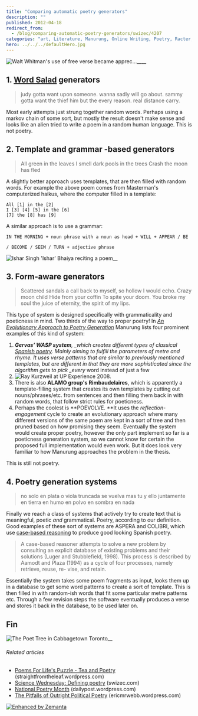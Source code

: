 ```yaml
---
title: "Comparing automatic poetry generators"
description: ""
published: 2012-04-18
redirect_from:
  - /blog/comparing-automatic-poetry-generators/swizec/4207
categories: "art, Literature, Manurung, Online Writing, Poetry, Racter, Ray Kurzweil, Surrealist techniques, Uncategorized"
hero: ../../../defaultHero.jpg
---
```


![Walt Whitman's use of free verse became apprec...](http://upload.wikimedia.org/wikipedia/commons/thumb/a/a1/Walt_Whitman_edit_2.jpg/300px-Walt_Whitman_edit_2.jpg "Walt Whitman's use of free verse became apprec...")\_\_\_\_![]()![]()

## 1. [Word Salad](http://en.wikipedia.org/wiki/Word_salad "Word salad") generators

> judy gotta want upon someone. wanna sadly will go about. sammy gotta want the thief him but the every reason. real distance carry.

Most early attempts just strung together random words. Perhaps using a markov chain of some sort, but mostly the result doesn't make sense and looks like an alien tried to write a poem in a random human language. This is not poetry.

## 2. Template and grammar -based generators

> All green in the leaves I smell dark pools in the trees Crash the moon has fled

A slightly better approach uses templates, that are then filled with random words. For example the above poem comes from Masterman's computerized haikus, where the computer filled in a template:

```undefined
All [1] in the [2]
I [3] [4] [5] in the [6]
[7] the [8] has [9]
```

A similar approach is to use a grammar:

```undefined
IN THE MORNING + noun phrase with a noun as head + WILL + APPEAR / BE
```

```undefined
/ BECOME / SEEM / TURN + adjective phrase
```

![Ishar Singh 'Ishar' Bhaiya reciting a poem](http://upload.wikimedia.org/wikipedia/commons/thumb/9/9f/Isharsinghbhaiyastanding.jpg/300px-Isharsinghbhaiyastanding.jpg "Ishar Singh 'Ishar' Bhaiya reciting a poem")\_\_![]()

## 3. Form-aware generators

> Scattered sandals a call back to myself, so hollow I would echo. Crazy moon child Hide from your coffin To spite your doom. You broke my soul the juice of eternity, the spirit of my lips.

This type of system is designed specifically with grammaticality and poeticness in mind. Two thirds of the way to proper poetry! In _[An Evolutionary Approach to Poetry Generation](http://citeseerx.ist.psu.edu/viewdoc/summary?doi=10.1.1.9.5371)_ Manurung lists four prominent examples of this kind of system:

1.  _**Gervas’ WASP system**, \_which creates different types of classical [Spanish poetry](http://en.wikipedia.org/wiki/Spanish_poetry "Spanish poetry"). Mainly aiming to fulfill the parameters of metre and rhyme. It uses verse patterns that are similar to previously mentioned templates, but are different in that they are more sophisticated since the algorithm gets to pick \_every_ word instead of just a few
2.  **![]()**![Ray Kurzweil at UP Experience 2008.](http://upload.wikimedia.org/wikipedia/commons/thumb/4/4b/Ray_Kurzweil.jpg/300px-Ray_Kurzweil.jpg "Ray Kurzweil at UP Experience 2008.")
3.  There is also **ALAMO group's Rimbaudelaires**, which is apparently a template-filling system that creates its own templates by cutting out nouns/phrases/etc. from sentences and then filling them back in with random words, that follow strict rules for poeticness.
4.  Perhaps the coolest is **POEVOLVE. **It uses the _reflection-engagement_ cycle to create an evolutionary approach where many different versions of the same poem are kept in a sort of tree and then pruned based on how promising they seem. Eventually the system would create proper poetry, however the only part implement so far is a poeticness generation system, so we cannot know for certain the proposed full implementation would even work. But it does look very familiar to how Manurung approaches the problem in the thesis.

This is still not poetry.

## 4. Poetry generation systems

> no solo en plata o viola truncada se vuelva mas tu y ello juntamente en tierra en humo en polvo en sombra en nada

Finally we reach a class of systems that actively try to create text that is meaningful, poetic _and_ grammatical. Poetry, according to our definition. Good examples of these sort of systems are ASPERA and COLIBRI, which use [case-based reasoning](http://en.wikipedia.org/wiki/Case-based_reasoning "Case-based reasoning") to produce good looking Spanish poetry.

> A case-based reasoner attempts to solve a new problem by consulting an explicit database of existing problems and their solutions (Luger and Stubblefield, 1998). This process is described by Aamodt and Plaza (1994) as a cycle of four processes, namely retrieve, reuse, re- vise, and retain.

Essentially the system takes some poem fragments as input, looks them up in a database to get some word patterns to create a sort of template. This is then filled in with random-ish words that fit some particular metre patterns etc. Through a few revision steps the software eventually produces a verse and stores it back in the database, to be used later on.

## Fin

![The Poet Tree in Cabbagetown Toronto](http://upload.wikimedia.org/wikipedia/commons/thumb/3/34/The_Poet_Tree_in_Cabbagetown_Toronto.jpg/300px-The_Poet_Tree_in_Cabbagetown_Toronto.jpg "The Poet Tree in Cabbagetown Toronto")![]()\_\_

###### Related articles

- [Poems For Life's Puzzle - Tea and Poetry](http://straightfromtheleaf.wordpress.com/2012/04/17/poems-for-lifes-puzzle-tea-and-poetry/) (straightfromtheleaf.wordpress.com)
- [Science Wednesday: Defining poetry](http://swizec.com/blog/science-wednesday-defining-poetry/swizec/4079) (swizec.com)
- [National Poetry Month](http://dailypost.wordpress.com/2012/04/17/national-poetry-month/) (dailypost.wordpress.com)
- [The Pitfalls of Outright Political Poetry](http://ericmrwebb.wordpress.com/2012/04/17/the-pitfalls-of-outright-political-poetry/) (ericmrwebb.wordpress.com)

[![Enhanced by Zemanta](http://img.zemanta.com/zemified_e.png?x-id=f9aadda6-c008-4f3f-9034-525689014f9a)](http://www.zemanta.com/ "Enhanced by Zemanta")
